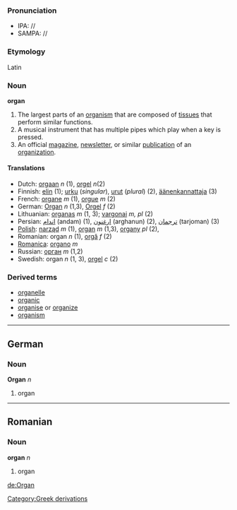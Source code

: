 ===Pronunciation===
*IPA: //
*SAMPA: //

===Etymology===
Latin

=== Noun ===
'''organ'''

#The largest parts of an [[organism]] that are composed of [[tissue]]s that perform similar functions.
#A musical instrument that has multiple pipes which play when a key is pressed.
#An official [[magazine]], [[newsletter]], or similar [[publication]] of an [[organization]].

====Translations====
*Dutch: [[orgaan]] ''n'' (1), [[orgel]] ''n''(2)
*Finnish: [[elin]] (1); [[urku]] (''singular''), [[urut]] (''plural'') (2), [[äänenkannattaja]] (3)
*French: [[organe]] ''m'' (1), [[orgue]] ''m'' (2)
*German: [[Organ]] ''n'' (1,3), [[Orgel]] ''f'' (2)
*Lithuanian: [[organas]] ''m'' (1, 3); [[vargonai]] ''m, pl'' (2)
*Persian: [[اندام]] (andam) (1), [[ارغنون]] (arghanun) (2), [[ترجمان]] (tarjoman) (3)
*[[Polish]]: [[narząd]] ''m'' (1), [[organ]] ''m'' (1,3), [[organy]] ''pl'' (2), 
*Romanian: organ ''n'' (1), [[orgă]] ''f'' (2)
*[[Romanica]]: [[organo]] ''m''
*Russian: [[орган]] ''m'' (1,2)
*Swedish: organ ''n'' (1, 3), [[orgel]] ''c'' (2)

===Derived terms===
* [[organelle]]
* [[organic]]
* [[organise]] or [[organize]]
* [[organism]]

----

==German==

=== Noun ===
'''Organ''' ''n''

# organ

----

==Romanian==

=== Noun ===
'''organ''' ''n''

# organ

[[de:Organ]]
[[Category:Greek derivations]]